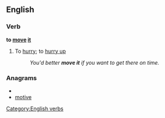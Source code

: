 ==English==

===Verb===
'''to [[move]] [[it]]'''

# {{idiomatic}} To [[hurry]]; to [[hurry up]]
#:''You'd better '''move it''' if you want to get there on time.''

===Anagrams===
* {{alphagram|eimotv}}
* [[motive#English|motive]]

[[Category:English verbs]]